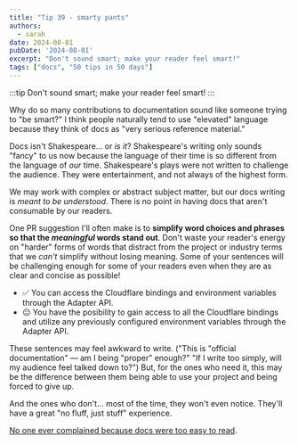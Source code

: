 ```yaml
---
title: "Tip 39 - smarty pants"
authors:
  - sarah
date: 2024-08-01
pubDate: '2024-08-01'
excerpt: "Don't sound smart; make your reader feel smart!"
tags: ["docs", "50 tips in 50 days"]
---
```


:::tip
Don't sound smart; make your reader feel smart!
:::

Why do so many contributions to documentation sound like someone trying to "be smart?" I think people naturally tend to use "elevated" language because they think of docs as "very serious reference material." 

Docs isn't Shakespeare... or *is it*? Shakespeare's writing only sounds "fancy" to us now because the language of their time is so different from the language of *our* time. Shakespeare's plays were not written to challenge the audience. They were entertainment, and not always of the highest form.

We may work with complex or abstract subject matter, but our docs writing is *meant to be understood*. There is no point in having docs that aren't consumable by our readers.

One PR suggestion I'll often make is to **simplify word choices and phrases so that the *meaningful* words stand out**. Don't waste your reader's energy on "harder" forms of words that distract from the project or industry terms that we *can't* simplify without losing meaning. Some of your sentences will be challenging enough for some of your readers even when they are as clear and concise as possible! 

- ✅ You can access the Cloudflare bindings and environment variables through the Adapter API.
- 😐 You have the posibility to gain access to all the Cloudflare bindings and utilize any previously configured environment variables through the Adapter API.

These sentences may feel awkward to write. ("This is "official documentation" — am I being "proper" enough?" "If I write too simply, will my audience feel talked down to?") But, for the ones who need it, this may be the difference between them being able to use your project and being forced to give up.

And the ones who don't... most of the time, they won't even notice. They'll have a great "no fluff, just stuff" experience.

[No one ever complained because docs were too easy to read](https://vimeo.com/238673931#t=2045s).


<LinkCard title="See the whole list of tips!" href="/blog/50-docs-tips-in-50-days" />